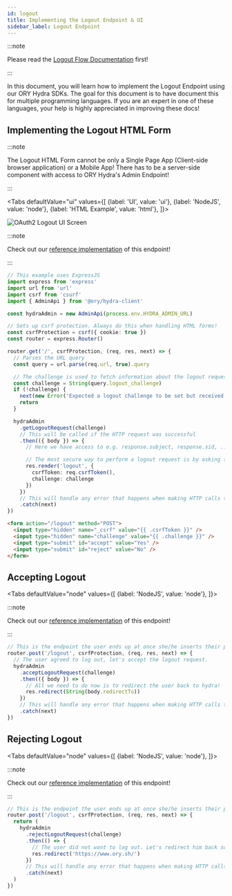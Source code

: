 ```yaml
---
id: logout
title: Implementing the Logout Endpoint & UI
sidebar_label: Logout Endpoint
---
```



:::note

Please read the [Logout Flow Documentation](../concepts/logout) first!

:::

In this document, you will learn how to implement the Logout Endpoint using our
ORY Hydra SDKs. The goal for this document is to have document this for multiple
programming languages. If you are an expert in one of these languages, your help
is highly appreciated in improving these docs!

## Implementing the Logout HTML Form

:::note

The Logout HTML Form cannot be only a Single Page App (Client-side browser
application) or a Mobile App! There has to be a server-side component with access
to ORY Hydra's Admin Endpoint!

:::

<Tabs
  defaultValue="ui"
  values={[
    {label: 'UI', value: 'ui'},
    {label: 'NodeJS', value: 'node'},
    {label: 'HTML Example', value: 'html'},
  ]}>
<TabItem value="ui">

![OAuth2 Logout UI Screen](../images/logout-endpoint.png)

</TabItem>
<TabItem value="node">

:::note

Check out our
[reference implementation](https://github.com/ory/hydra-login-consent-node) of
this endpoint!

:::

```typescript title="routes/logout.ts"
// This example uses ExpressJS
import express from 'express'
import url from 'url'
import csrf from 'csurf'
import { AdminApi } from '@ory/hydra-client'

const hydraAdmin = new AdminApi(process.env.HYDRA_ADMIN_URL)

// Sets up csrf protection. Always do this when handling HTML forms!
const csrfProtection = csrf({ cookie: true })
const router = express.Router()

router.get('/', csrfProtection, (req, res, next) => {
  // Parses the URL query
  const query = url.parse(req.url, true).query

  // The challenge is used to fetch information about the logout request from ORY Hydra.
  const challenge = String(query.logout_challenge)
  if (!challenge) {
    next(new Error('Expected a logout challenge to be set but received none.'))
    return
  }

  hydraAdmin
    .getLogoutRequest(challenge)
    // This will be called if the HTTP request was successful
    .then(({ body }) => {
      // Here we have access to e.g. response.subject, response.sid, ...

      // The most secure way to perform a logout request is by asking the user if he/she really want to log out.
      res.render('logout', {
        csrfToken: req.csrfToken(),
        challenge: challenge
      })
    })
    // This will handle any error that happens when making HTTP calls to hydra
    .catch(next)
})
```

</TabItem>
<TabItem value="html">

```html
<form action="/logout" method="POST">
  <input type="hidden" name="_csrf" value="{{ .csrfToken }}" />
  <input type="hidden" name="challenge" value="{{ .challenge }}" />
  <input type="submit" id="accept" value="Yes" />
  <input type="submit" id="reject" value="No" />
</form>
```

</TabItem>
</Tabs>

## Accepting Logout

<Tabs
  defaultValue="node"
  values={[
    {label: 'NodeJS', value: 'node'},
  ]}>
<TabItem value="node">

:::note

Check out our
[reference implementation](https://github.com/ory/hydra-login-consent-node) of
this endpoint!

:::

```typescript title="routes/logout.ts"
// This is the endpoint the user ends up at once she/he inserts their password and username and hits "Log in".
router.post('/logout', csrfProtection, (req, res, next) => {
  // The user agreed to log out, let's accept the logout request.
  hydraAdmin
    .acceptLogoutRequest(challenge)
    .then(({ body }) => {
      // All we need to do now is to redirect the user back to hydra!
      res.redirect(String(body.redirectTo))
    })
    // This will handle any error that happens when making HTTP calls to hydra
    .catch(next)
})
```

</TabItem>
</Tabs>

## Rejecting Logout

<Tabs
  defaultValue="node"
  values={[
    {label: 'NodeJS', value: 'node'},
  ]}>
<TabItem value="node">

:::note

Check out our
[reference implementation](https://github.com/ory/hydra-login-consent-node) of
this endpoint!

:::

```typescript title="routes/logout.ts"
// This is the endpoint the user ends up at once she/he inserts their password and username and hits "Log in".
router.post('/logout', csrfProtection, (req, res, next) => {
  return (
    hydraAdmin
      .rejectLogoutRequest(challenge)
      .then(() => {
        // The user did not want to log out. Let's redirect him back somewhere or do something else.
        res.redirect('https://www.ory.sh/')
      })
      // This will handle any error that happens when making HTTP calls to hydra
      .catch(next)
  )
})
```

</TabItem>
</Tabs>
